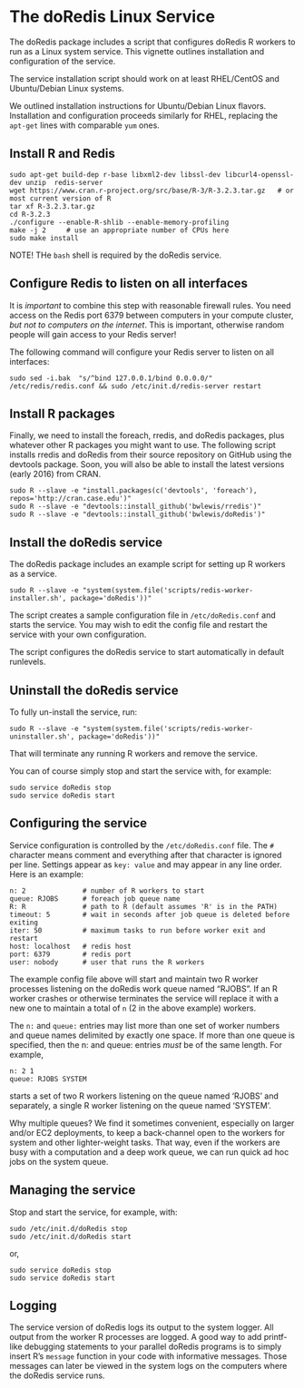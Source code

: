 # The doRedis Linux Service

The doRedis package includes a script that configures doRedis R workers
to run as a Linux system service. This vignette outlines installation and
configuration of the service.


The service installation script should work on at least RHEL/CentOS and
Ubuntu/Debian Linux systems.

We outlined installation instructions for Ubuntu/Debian Linux flavors.
Installation and configuration proceeds similarly for RHEL, replacing the
`apt-get` lines with comparable `yum` ones.


## Install R and Redis
```
sudo apt-get build-dep r-base libxml2-dev libssl-dev libcurl4-openssl-dev unzip  redis-server
wget https://www.cran.r-project.org/src/base/R-3/R-3.2.3.tar.gz   # or most current version of R
tar xf R-3.2.3.tar.gz
cd R-3.2.3
./configure --enable-R-shlib --enable-memory-profiling
make -j 2     # use an appropriate number of CPUs here
sudo make install
```

NOTE! THe `bash` shell is required by the doRedis service.


## Configure Redis to listen on all interfaces

It is *important* to combine this step with reasonable firewall rules. You need
access on the Redis port 6379 between computers in your compute cluster, *but
not to computers on the internet*.  This is important, otherwise random people
will gain access to your Redis server!

The following command will configure your Redis server to listen on all interfaces:
```
sudo sed -i.bak  "s/^bind 127.0.0.1/bind 0.0.0.0/"  /etc/redis/redis.conf && sudo /etc/init.d/redis-server restart
```

## Install R packages

Finally, we need to install the foreach, rredis, and doRedis packages, plus whatever other
R packages you might want to use. The following script installs rredis and doRedis from their
source repository on GitHub using the devtools package. Soon, you will also be able to install
the latest versions (early 2016) from CRAN.

```
sudo R --slave -e "install.packages(c('devtools', 'foreach'), repos='http://cran.case.edu')"
sudo R --slave -e "devtools::install_github('bwlewis/rredis')"
sudo R --slave -e "devtools::install_github('bwlewis/doRedis')"
```

## Install the doRedis service

The doRedis package includes an example script for setting up R workers as a service.

```
sudo R --slave -e "system(system.file('scripts/redis-worker-installer.sh', package='doRedis'))"
```

The script creates a sample configuration file in `/etc/doRedis.conf` and starts the
service. You may wish to edit the config file and restart the service with your own
configuration.

The script configures the doRedis service to start automatically in default runlevels.

## Uninstall the doRedis service

To fully un-install the service, run:
```
sudo R --slave -e "system(system.file('scripts/redis-worker-uninstaller.sh', package='doRedis'))"
```
That will terminate any running R workers and remove the service.

You can of course simply stop and start the service with, for example:
```
sudo service doRedis stop
sudo service doRedis start
```


## Configuring the service

Service configuration is controlled by the `/etc/doRedis.conf` file.  The `#`
character means comment and everything after that character is ignored per
line. Settings appear as `key: value` and may appear in any line order.
Here is an example:
```
n: 2              # number of R workers to start
queue: RJOBS      # foreach job queue name
R: R              # path to R (default assumes 'R' is in the PATH)
timeout: 5        # wait in seconds after job queue is deleted before exiting
iter: 50          # maximum tasks to run before worker exit and restart
host: localhost   # redis host
port: 6379        # redis port
user: nobody      # user that runs the R workers
```
The example config file above will start and maintain two R worker processes
listening on the doRedis work queue named "RJOBS". If an R worker crashes
or otherwise terminates the service will replace it with a new one to
maintain a total of `n` (2 in the above example) workers.

The `n:` and `queue:` entries may list more than one set of worker numbers and
queue names delimited by exactly one space. If more than one queue is
specified, then the n: and queue: entries *must* be of the same length.  For
example,
```
n: 2 1
queue: RJOBS SYSTEM
```
starts a set of two R workers listening on the queue named 'RJOBS' and
separately, a single R worker listening on the queue named 'SYSTEM'.

Why multiple queues? We find it sometimes convenient, especially on larger
and/or EC2 deployments, to keep a back-channel open to the workers for system
and other lighter-weight tasks. That way, even if the workers are busy with a
computation and a deep work queue, we can run quick ad hoc jobs on the system
queue.

## Managing the service

Stop and start the service, for example, with:
```
sudo /etc/init.d/doRedis stop
sudo /etc/init.d/doRedis start
```
or,
```
sudo service doRedis stop
sudo service doRedis start
```

## Logging

The service version of doRedis logs its output to the system logger. All output
from the worker R processes are logged. A good way to add printf-like debugging
statements to your parallel doRedis programs is to simply insert R's `message`
function in your code with informative messages. Those messages can later be
viewed in the system logs on the computers where the doRedis service runs.
